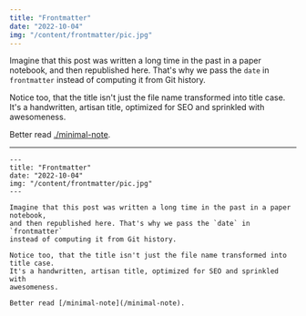 ```yaml
---
title: "Frontmatter"
date: "2022-10-04"
img: "/content/frontmatter/pic.jpg"
---
```


Imagine that this post was written a long time in the past in a paper notebook,
and then republished here. That's why we pass the `date` in `frontmatter`
instead of computing it from Git history.

Notice too, that the title isn't just the file name transformed into title case.
It's a handwritten, artisan title, optimized for SEO and sprinkled with
awesomeness.

Better read [./minimal-note](./minimal-note).

---

```mdx
---
title: "Frontmatter"
date: "2022-10-04"
img: "/content/frontmatter/pic.jpg"
---

Imagine that this post was written a long time in the past in a paper notebook,
and then republished here. That's why we pass the `date` in `frontmatter`
instead of computing it from Git history.

Notice too, that the title isn't just the file name transformed into title case.
It's a handwritten, artisan title, optimized for SEO and sprinkled with
awesomeness.

Better read [/minimal-note](/minimal-note).
```
